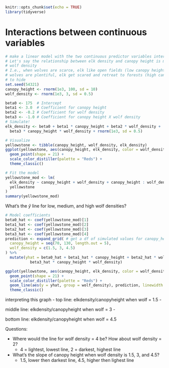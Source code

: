 ```r
knitr::opts_chunk$set(echo = TRUE)
library(tidyverse)
```

# Interactions between continuous variables

```r
# make a linear model with the two continuous predictor variables interacting
# Let's say the relationship between elk density and canopy height is mediated by
# wolf density
# I.e., when wolves are scarce, elk like open fields (low canopy height). But when
# wolves are plentiful, elk get scared and retreat to forests (high canopy height) 
# to hide
set.seed(54321)
canopy_height <- rnorm(1e3, 100, sd = 10)
wolf_density <- rnorm(1e3, 3, sd = 0.5)

beta0 <- 175  # Intercept
beta1 <- 3.0  # Coefficient for canopy height
beta2 <- -0.2 # Coefficient for wolf density
beta3 <- -1.0 # Coefficient for canopy height X wolf density
# Simulate!
elk_density <- beta0 + beta1 * canopy_height + beta2 * wolf_density + 
  beta3 * canopy_height * wolf_density + rnorm(1e3, sd = 0.5)

# Visualize
yellowstone <- tibble(canopy_height, wolf_density, elk_density)
ggplot(yellowstone, aes(canopy_height, elk_density, color = wolf_density)) +
  geom_point(shape = 21) +
  scale_color_distiller(palette = "Reds") +
  theme_classic()
```

```r
# Fit the model
yellowstone_mod <- lm(
  elk_density ~ canopy_height + wolf_density + canopy_height : wolf_density,
  yellowstone
)
summary(yellowstone_mod)
```

What's the $\hat{y}$ line for low, medium, and high wolf densities?

```r
# Model coefficients
beta0_hat <- coef(yellowstone_mod)[1]
beta1_hat <- coef(yellowstone_mod)[2]
beta2_hat <- coef(yellowstone_mod)[3]
beta3_hat <- coef(yellowstone_mod)[4]
prediction <- expand_grid( # get a df of simulated values for canopy_height and wolf_density
  canopy_height = seq(70, 130, length.out = 5),
  wolf_density = c(1.5, 3, 4.5)
) %>% 
  mutate(yhat = beta0_hat + beta1_hat * canopy_height + beta2_hat * wolf_density + #add column for regression eq
           beta3_hat * canopy_height * wolf_density)

ggplot(yellowstone, aes(canopy_height, elk_density, color = wolf_density)) +
  geom_point(shape = 21) +
  scale_color_distiller(palette = "Reds") +
  geom_line(aes(y = yhat, group = wolf_density), prediction, linewidth = 2) +
  theme_classic()
```

interpreting this graph - top line: elkdensity/canopyheight when wolf = 1.5 -

middle line: elkdensity/canopyheight when wolf = 3 -

bottom line: elkdensity/canopyheight when wolf = 4.5

Questions:

-   Where would the line for wolf density = 4 be? How about wolf density = 2?
    -   4 = lightest, lowest line, 2 = darkest, highest line
-   What's the slope of canopy height when wolf density is 1.5, 3, and 4.5?
    -   1.5, lower then darkest line, 4.5, higher then lighest line
